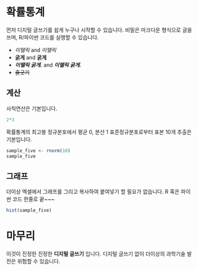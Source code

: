 

# 확률통계

먼저 디지털 글쓰기를 쉽게 누구나 시작할 수 있습니다.
비밀은 마크다운 형식으로 글을 쓰며, R/파이썬 코드를 실행할 수 있습니다.

- *이탤릭* and _이탤릭_
- **굵게** and __굵게__
- ***이탤릭 굵게.*** and ___이탤릭 굵게.___
- ~~줄긋기~~

## 계산

사칙연산은 기본입니다.

```r
2*3
```

확률통계의 최고봉 정규분포에서 평균 0, 분산 1 표준정규분포로부터 표본 10개 추출은 기본입니다.

```r
sample_five <- rnorm(10)
sample_five
```

## 그래프

더이상 엑셀에서 그래프를 그리고 복사하여 붙여넣기 할 필요가 없습니다. R 혹은 파이썬 코드 한줄로 끝~~~


```r
hist(sample_five)
```

# 마무리

이것이 진정한 진정한 **디지털 글쓰기** 입니다. 디지털 글쓰기 없이 더이상의 과학기술 발전은 위험할 수 있습니다.

